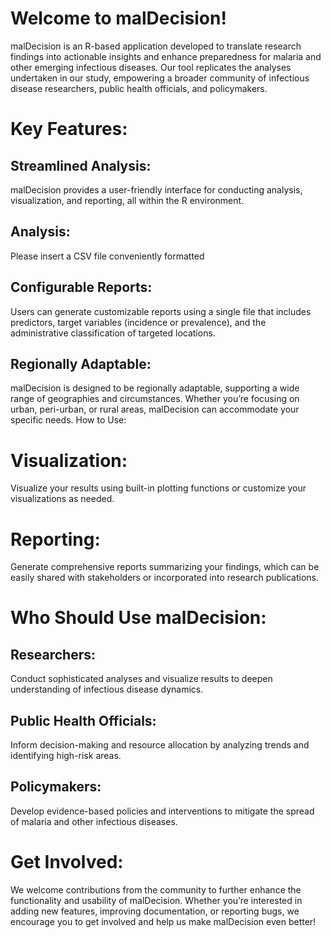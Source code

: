 # Welcome to malDecision!
malDecision is an R-based application developed to translate research findings into actionable insights and enhance preparedness for malaria and other emerging infectious diseases. Our tool replicates the analyses undertaken in our study, empowering a broader community of infectious disease researchers, public health officials, and policymakers.

# Key Features:
## Streamlined Analysis:
malDecision provides a user-friendly interface for conducting analysis, visualization, and reporting, all within the R environment.

## Analysis:
Please insert a CSV file conveniently formatted 

## Configurable Reports:
Users can generate customizable reports using a single file that includes predictors, target variables (incidence or prevalence), and the administrative classification of targeted locations.

## Regionally Adaptable:
malDecision is designed to be regionally adaptable, supporting a wide range of geographies and circumstances. Whether you're focusing on urban, peri-urban, or rural areas, malDecision can accommodate your specific needs. How to Use:

# Visualization:
Visualize your results using built-in plotting functions or customize your visualizations as needed.

# Reporting:
Generate comprehensive reports summarizing your findings, which can be easily shared with stakeholders or incorporated into research publications.

# Who Should Use malDecision:
## Researchers:
Conduct sophisticated analyses and visualize results to deepen understanding of infectious disease dynamics.

## Public Health Officials:
Inform decision-making and resource allocation by analyzing trends and identifying high-risk areas.

## Policymakers:
Develop evidence-based policies and interventions to mitigate the spread of malaria and other infectious diseases.

# Get Involved:
We welcome contributions from the community to further enhance the functionality and usability of malDecision. Whether you're interested in adding new features, improving documentation, or reporting bugs, we encourage you to get involved and help us make malDecision even better!
